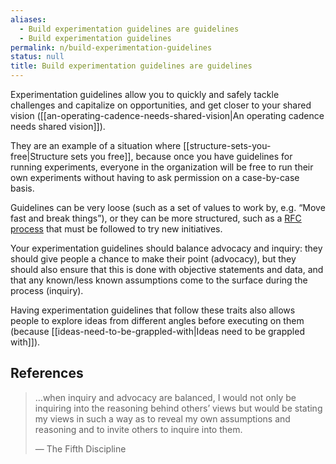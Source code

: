 ```yaml
---
aliases:
  - Build experimentation guidelines are guidelines
  - Build experimentation guidelines
permalink: n/build-experimentation-guidelines
status: null
title: Build experimentation guidelines are guidelines
---
```

Experimentation guidelines allow you to quickly and safely tackle challenges and capitalize on opportunities, and get closer to your shared vision ([[an-operating-cadence-needs-shared-vision|An operating cadence needs shared vision]]).

They are an example of a situation where [[structure-sets-you-free|Structure sets you free]], because once you have guidelines for running experiments, everyone in the organization will be free to run their own experiments without having to ask permission on a case-by-case basis.

Guidelines can be very loose (such as a set of values to work by, e.g. “Move fast and break things”), or they can be more structured, such as a [RFC process](https://nebulab.com/blog/driving-organizational-change-with-rfcs) that must be followed to try new initiatives.

Your experimentation guidelines should balance advocacy and inquiry: they should give people a chance to make their point (advocacy), but they should also ensure that this is done with objective statements and data, and that any known/less known assumptions come to the surface during the process (inquiry).

Having experimentation guidelines that follow these traits also allows people to explore ideas from different angles before executing on them (because [[ideas-need-to-be-grappled-with|Ideas need to be grappled with]]).

## References

> …when inquiry and advocacy are balanced, I would not only be inquiring into the reasoning behind others’ views but would be stating my views in such a way as to reveal my own assumptions and reasoning and to invite others to inquire into them.
>
> — The Fifth Discipline
